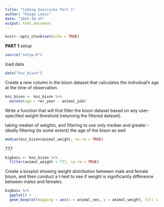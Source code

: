 ```yaml
---
title: "Coding Exercises Part 1"
author: "Paige Lewis"
date: "2025-10-15"
output: html_document
---
```


```r
knitr::opts_chunk$set(echo = TRUE)
```


**PART 1**
setup
```r
source("setup.R")
```

load data
```r
data("knz_bison")
```

Create a new column in the bison dataset that calculates the individual’s age at the time of observation.

```r
knz_bison <- knz_bison %>%
  mutate(age = rec_year - animal_yob)
```


Write a function that will first filter the bison dataset based on any user-specified weight threshold (returning the filtered dataset).


taking median of weights, and filtering to use only median and greater - ideally filtering (to some extent) the age of the bison as well
```r
median(knz_bison$animal_weight, na.rm = TRUE)
```
777

```r
bigbois <- knz_bison %>% 
  filter(animal_weight > 777, na.rm = TRUE)
```


Create a boxplot showing weight distribution between male and female bison, and then conduct a t-test to see if weight is significantly difference between males and females.

```r
bigbois %>% 
  ggplot() +
  geom_boxplot(mapping = aes(x = animal_sex, y = animal_weight, fill = animal_sex))
```
